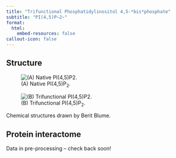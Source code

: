 ```yaml
---
title: "Trifunctional Phosphatidylinositol 4,5-*bis*phosphate"
subtitle: "PI(4,5)P~2~"
format: 
  html:
    embed-resources: false
callout-icon: false
---
```


## Structure

:::{.border}
::: {layout="[[-15,85], [100]]"}
![(A) Native PI(4,5)P~2~.](/LipidProbe/Structures/PI(3,4)P2.png)

![(B) Trifunctional PI(4,5)P~2~.](/LipidProbe/Structures/TF_PI(4,5)P2.png)

Chemical structures drawn by Berit Blume.
:::
:::


## Protein interactome

Data in pre-processing -- check back soon!